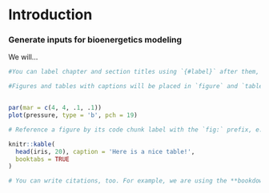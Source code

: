 # Introduction {#intro}

### Generate inputs for bioenergetics modeling

We will... 




```r
#You can label chapter and section titles using `{#label}` after them, e.g., we can reference Chapter \@ref(intro). If you do not manually label them, there will be automatic labels anyway, e.g., Chapter \@ref(methods).

#Figures and tables with captions will be placed in `figure` and `table` environments, respectively.


par(mar = c(4, 4, .1, .1))
plot(pressure, type = 'b', pch = 19)
```



```r
# Reference a figure by its code chunk label with the `fig:` prefix, e.g., see Figure \@ref(fig:nice-fig). Similarly, you can reference tables generated from `knitr::kable()`, e.g., see Table \@ref(tab:nice-tab).

knitr::kable(
  head(iris, 20), caption = 'Here is a nice table!',
  booktabs = TRUE
)

# You can write citations, too. For example, we are using the **bookdown** package [@R-bookdown] in this sample book, which was built on top of R Markdown and **knitr** [@xie2015].
```


